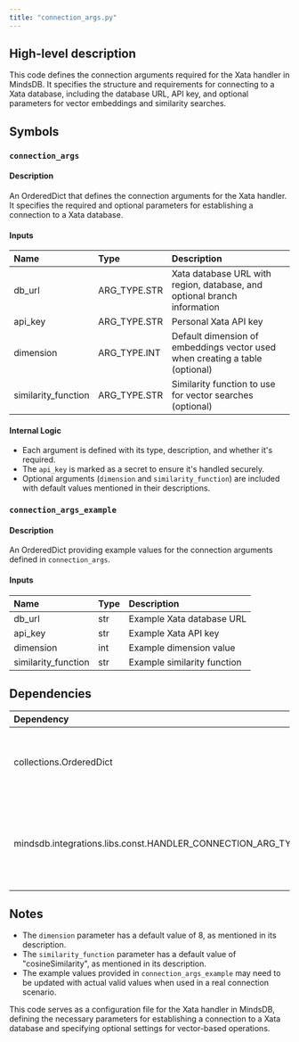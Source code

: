 ```yaml
---
title: "connection_args.py"
---
```


## High-level description
This code defines the connection arguments required for the Xata handler in MindsDB. It specifies the structure and requirements for connecting to a Xata database, including the database URL, API key, and optional parameters for vector embeddings and similarity searches.

## Symbols

### `connection_args`
#### Description
An OrderedDict that defines the connection arguments for the Xata handler. It specifies the required and optional parameters for establishing a connection to a Xata database.

#### Inputs
| Name | Type | Description |
|:-----|:-----|:------------|
| db_url | ARG_TYPE.STR | Xata database URL with region, database, and optional branch information |
| api_key | ARG_TYPE.STR | Personal Xata API key |
| dimension | ARG_TYPE.INT | Default dimension of embeddings vector used when creating a table (optional) |
| similarity_function | ARG_TYPE.STR | Similarity function to use for vector searches (optional) |

#### Internal Logic
- Each argument is defined with its type, description, and whether it's required.
- The `api_key` is marked as a secret to ensure it's handled securely.
- Optional arguments (`dimension` and `similarity_function`) are included with default values mentioned in their descriptions.

### `connection_args_example`
#### Description
An OrderedDict providing example values for the connection arguments defined in `connection_args`.

#### Inputs
| Name | Type | Description |
|:-----|:-----|:------------|
| db_url | str | Example Xata database URL |
| api_key | str | Example Xata API key |
| dimension | int | Example dimension value |
| similarity_function | str | Example similarity function |

## Dependencies
| Dependency | Purpose |
|:-----------|:--------|
| collections.OrderedDict | Used to maintain the order of connection arguments |
| mindsdb.integrations.libs.const.HANDLER_CONNECTION_ARG_TYPE | Imported as ARG_TYPE, used to specify the type of connection arguments |

## Notes
- The `dimension` parameter has a default value of 8, as mentioned in its description.
- The `similarity_function` parameter has a default value of "cosineSimilarity", as mentioned in its description.
- The example values provided in `connection_args_example` may need to be updated with actual valid values when used in a real connection scenario.

This code serves as a configuration file for the Xata handler in MindsDB, defining the necessary parameters for establishing a connection to a Xata database and specifying optional settings for vector-based operations.